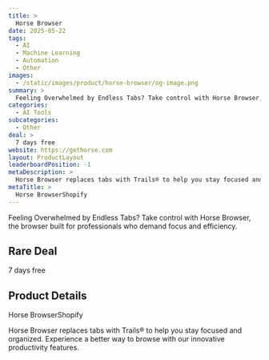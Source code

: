 ```yaml
---
title: >
  Horse Browser
date: 2025-05-22
tags:
  - AI
  - Machine Learning
  - Automation
  - Other
images:
  - /static/images/product/horse-browser/og-image.png
summary: >
  Feeling Overwhelmed by Endless Tabs? Take control with Horse Browser, the browser built for professionals who demand focus and efficiency.
categories:
  - AI Tools
subcategories:
  - Other
deal: >
  7 days free
website: https://gethorse.com
layout: ProductLayout
leaderboardPosition: -1
metaDescription: >
  Horse Browser replaces tabs with Trails® to help you stay focused and organized. Experience a better way to browse with our innovative productivity features.
metaTitle: >
  Horse BrowserShopify
---
```

Feeling Overwhelmed by Endless Tabs? Take control with Horse Browser, the browser built for professionals who demand focus and efficiency.

## Rare Deal

7 days free

## Product Details

Horse BrowserShopify

Horse Browser replaces tabs with Trails® to help you stay focused and organized. Experience a better way to browse with our innovative productivity features.
